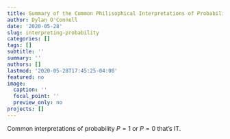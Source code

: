 ```yaml
---
title: Summary of the Common Philisophical Interpretations of Probability
author: Dylan O'Connell
date: '2020-05-28'
slug: interpreting-probability
categories: []
tags: []
subtitle: ''
summary: ''
authors: []
lastmod: '2020-05-28T17:45:25-04:00'
featured: no
image:
  caption: ''
  focal_point: ''
  preview_only: no
projects: []
---
```



Common interpretations of probability $P= 1$ or $P=0$ that's IT. 